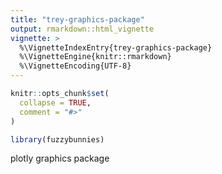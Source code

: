 ```yaml
---
title: "trey-graphics-package"
output: rmarkdown::html_vignette
vignette: >
  %\VignetteIndexEntry{trey-graphics-package}
  %\VignetteEngine{knitr::rmarkdown}
  %\VignetteEncoding{UTF-8}
---
```


```r
knitr::opts_chunk$set(
  collapse = TRUE,
  comment = "#>"
)
```

```r
library(fuzzybunnies)
```


plotly graphics package
